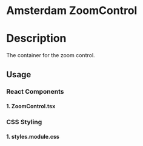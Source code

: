 
<Meta of={ZoomControlStories} />

# Amsterdam ZoomControl

# Description

The container for the zoom control.

## Usage

### React Components

#### 1. ZoomControl.tsx

<Source code={ZoomControl} />

### CSS Styling

#### 1. styles.module.css

<Source code={styles} />
